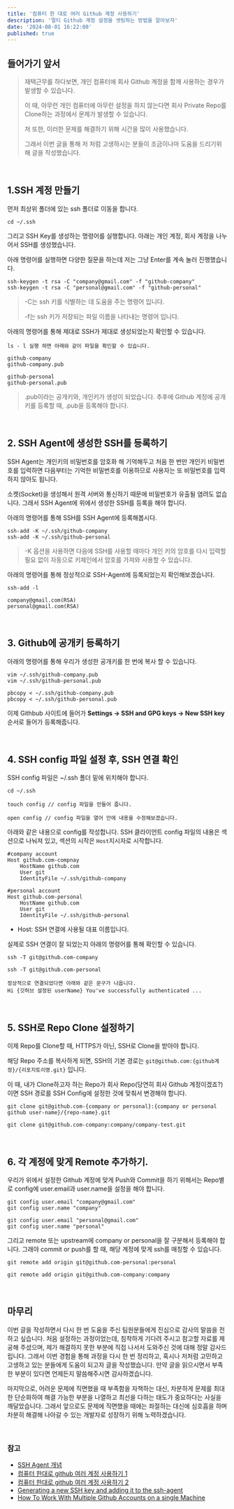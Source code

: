 ```yaml
---
title: '컴퓨터 한 대로 여러 Github 계정 사용하기'
description: '멀티 Github 계정 설정을 셋팅하는 방법을 알아보자'
date: '2024-08-01 16:22:00'
published: true
---
```


## 들어가기 앞서

> 재택근무를 하다보면, 개인 컴퓨터에 회사 Github 계정을 함께 사용하는 경우가 발생할 수 있습니다.
>
> 이 때, 아무런 개인 컴퓨터에 아무런 설정을 하지 않는다면 회사 Private Repo를 Clone하는 과정에서 문제가 발생할 수 있습니다.
>
> 저 또한, 이러한 문제를 해결하기 위해 시간을 많이 사용했습니다.
>
> 그래서 이번 글을 통해 저 처럼 고생하시는 분들이 조금이나마 도움을 드리기위해 글을 작성했습니다.

<br />

## 1.SSH 계정 만들기

먼저 최상위 폴더에 있는 ssh 폴더로 이동을 합니다.

```cli
cd ~/.ssh
```

그리고 SSH Key를 생성하는 명령어를 실행합니다. 아래는 개인 계정, 회사 계정을 나누어서 SSH를 생성했습니다.

아래 명령어를 실행하면 다양한 질문을 하는데 저는 그냥 Enter를 계속 눌러 진행했습니다.

```cli
ssh-keygen -t rsa -C "company@gmail.com" -f "github-company"
ssh-keygen -t rsa -C "personal@gmail.com" -f "github-personal"
```

> -C는 ssh 키를 식별하는 데 도움을 주는 명령어 입니다.
>
> -f는 ssh 키가 저장되는 파일 이름을 나타내는 명령어 입니다.

아래의 명령어를 통해 제대로 SSH가 제대로 생성되었는지 확인할 수 있습니다.

```cli
ls - l 실행 하면 아래와 같이 파일을 확인할 수 있습니다.

github-company
github-company.pub

github-personal
github-personal.pub
```

> .pub이라는 공개키와, 개인키가 생성이 되었습니다. 추후에 Github 계정에 공개키를 등록할 때, .pub을 등록해야 합니다.

<br />

## 2. SSH Agent에 생성한 SSH를 등록하기

SSH Agent는 개인키의 비밀번호를 암호화 해 기억해두고 처음 한 번만 개인키 비밀번호를 입력하면 다음부터는 기억한 비밀번호를 이용하므로 사용자는 또
비밀번호를 입력하지 않아도 됩니다.

소켓(Socket)을 생성해서 원격 서버와 통신하기 때문에 비밀번호가 유출될 염려도 없습니다.
그래서 SSH Agent에 위에서 생성한 SSH를 등록을 해야 합니다.

아래의 명령어를 통해 SSH를 SSH Agent에 등록해봅시다.

```cli
ssh-add -K ~/.ssh/github-company
ssh-add -K ~/.ssh/github-personal
```

> -K 옵션을 사용하면 다음에 SSH를 사용할 때마다 개인 키의 암호를 다시 입력할 필요 없이 자동으로 키체인에서 암호를 가져와 사용할 수 있습니다.

아래의 명령어를 통해 정상적으로 SSH-Agent에 등록되었는지 확인해보겠습니다.

```cli
ssh-add -l

company@gmail.com(RSA)
personal@gmail.com(RSA)
```

<br />

## 3. Github에 공개키 등록하기

아래의 명령어를 통해 우리가 생성한 공개키를 한 번에 복사 할 수 있습니다.

```cli
vim ~/.ssh/github-company.pub
vim ~/.ssh/github-personal.pub

pbcopy < ~/.ssh/github-company.pub
pbcopy < ~/.ssh/github-personal.pub
```

이제 Githbub 사이트에 들어가 <b>Settings -> SSH and GPG keys -> New SSH key</b> 순서로 들어가 등록해줍니다.

<br />

## 4. SSH config 파일 설정 후, SSH 연결 확인

SSH config 파일은 ~/.ssh 폴더 밑에 위치해야 합니다.

```cli
cd ~/.ssh

touch config // config 파일을 만들어 줍니다.

open config // config 파일을 열어 안에 내용을 수정해보겠습니다.
```

아래와 같은 내용으로 config를 작성합니다. SSH 클라이언트 config 파일의 내용은 섹션으로 나눠져 있고, 섹션의 시작은 `Host`지시자로 시작합니다.

```cli
#company account
Host github.com-compnay
    HostName github.com
    User git
    IdentityFile ~/.ssh/github-company

#personal account
Host github.com-personal
    HostName github.com
    User git
    IdentityFile ~/.ssh/github-personal
```

- Host: SSH 연결에 사용될 대표 이름입니다.

실제로 SSH 연결이 잘 되었는지 아래의 명령어를 통해 확인할 수 있습니다.

```cli
ssh -T git@github.com-company

ssh -T git@github.com-personal

정상적으로 연결되었다면 아래와 같은 문구가 나옵니다.
Hi {깃허브 설정된 userName} You've successfully authenticated ...
```

<br />

## 5. SSH로 Repo Clone 설정하기

이제 Repo를 Clone할 때, HTTPS가 아닌, SSH로 Clone을 받아야 합니다.

해당 Repo 주소를 복사하게 되면, SSH의 기본 경로는 `git@github.com:{github계정}/{리포지토리명.git}` 입니다.

이 때, 내가 Clone하고자 하는 Repo가 회사 Repo(당연히 회사 Github 계정이겠죠?)이면 SSH 경로를 SSH Config에 설정한 것에 맞춰서 변경해야 합니다.

```cli
git clone git@github.com-{company or personal}:{company or personal github user-name}/{repo-name}.git

git clone git@github.com-company:company/company-test.git
```

<br />

## 6. 각 계정에 맞게 Remote 추가하기.

우리가 위에서 설정한 Github 계정에 맞게 Push와 Commit을 하기 위해서는 Repo별로 config에 user.email과 user.name을 설정을 해야 합니다.

```cli
git config user.email "company@gmail.com"
git config user.name "company"

git config user.email "personal@gmail.com"
git config user.name "personal"
```

그리고 remote 또는 upstream에 company or personal을 잘 구분해서 등록해야 합니다. 그래야 commit or push를 할 때, 해당 계정에 맞게 ssh를 매칭할 수 있습니다.

```cli
git remote add origin git@github.com-personal:personal

git remote add origin git@github.com-company:company
```

<br />

## 마무리

이번 글을 작성하면서 다시 한 번 도움을 주신 팀원분들에게 진심으로 감사의 말씀을 전하고 싶습니다. 처음 설정하는 과정이었는데, 침착하게 기다려 주시고 참고할 자료를 제공해 주셨으며, 제가 해결하지 못한 부분에 직접 나서서 도와주신 것에 대해 정말 감사드립니다. 그래서 이번 경험을 통해 과정을 다시 한 번 정리하고, 혹시나 저처럼 고민하고 고생하고 있는 분들에게 도움이 되고자 글을 작성했습니다. 만약 글을 읽으시면서 부족한 부분이 있다면 언제든지 말씀해주시면 감사하겠습니다.

마지막으로, 어려운 문제에 직면했을 때 부족함을 자책하는 대신, 차분하게 문제를 최대한 단순화하여 해결 가능한 부분을 나열하고 최선을 다하는 태도가 중요하다는 사실을 깨달았습니다. 그래서 앞으로도 문제에 직면했을 때에는 좌절하는 대신에 심호흡을 하며 차분히 해결해 나아갈 수 있는 개발자로 성장하기 위해 노력하겠습니다.

<br />

### 참고

- [SSH Agent 개념](https://devlog.jwgo.kr/2019/04/17/ssh-keygen-and-ssh-agent/)
- [컴퓨터 한대로 github 여러 계정 사용하기 1](https://www.irgroup.org/posts/github-%EC%BB%B4%ED%93%A8%ED%84%B0-%ED%95%9C%EB%8C%80%EB%A1%9C-%EC%97%AC%EB%9F%AC-%EA%B3%84%EC%A0%95-%EC%82%AC%EC%9A%A9%ED%95%98%EA%B8%B0/)
- [컴퓨터 한대로 github 여러 계정 사용하기 2](https://usingu.co.kr/frontend/git/%ED%95%9C-%EC%BB%B4%ED%93%A8%ED%84%B0%EC%97%90%EC%84%9C-github-%EA%B3%84%EC%A0%95-%EC%97%AC%EB%9F%AC%EA%B0%9C-%EC%82%AC%EC%9A%A9%ED%95%98%EA%B8%B0/)
- [Generating a new SSH key and adding it to the ssh-agent](https://docs.github.com/en/authentication/connecting-to-github-with-ssh/generating-a-new-ssh-key-and-adding-it-to-the-ssh-agent)
- [How To Work With Multiple Github Accounts on a single Machine](https://gist.github.com/rahularity/86da20fe3858e6b311de068201d279e3)
